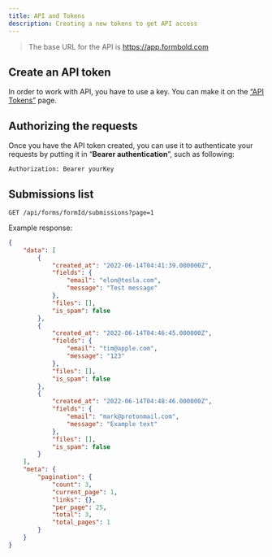 ```yaml
---
title: API and Tokens
description: Creating a new tokens to get API access
---
```


> The base URL for the API is https://app.formbold.com

## Create an API token

In order to work with API, you have to use a key. You can make it on the [“API Tokens”](https://app.formbold.com/user/api-tokens) page.

## Authorizing the requests

Once you have the API token created, you can use it to authenticate your requests by putting it in “**Bearer authentication**”, such as following:

```http
Authorization: Bearer yourKey
```

## Submissions list

```http
GET /api/forms/formId/submissions?page=1
```

Example response:

```json
{
    "data": [
        {
            "created_at": "2022-06-14T04:41:39.000000Z",
            "fields": {
                "email": "elon@tesla.com",
                "message": "Test message"
            },
            "files": [],
            "is_spam": false
        },
        {
            "created_at": "2022-06-14T04:46:45.000000Z",
            "fields": {
                "email": "tim@apple.com",
                "message": "123"
            },
            "files": [],
            "is_spam": false
        },
        {
            "created_at": "2022-06-14T04:48:46.000000Z",
            "fields": {
                "email": "mark@protonmail.com",
                "message": "Example text"
            },
            "files": [],
            "is_spam": false
        }
    ],
    "meta": {
        "pagination": {
            "count": 3,
            "current_page": 1,
            "links": {},
            "per_page": 25,
            "total": 3,
            "total_pages": 1
        }
    }
}
```
